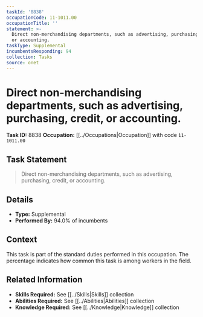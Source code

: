 ```yaml
---
taskId: '8838'
occupationCode: 11-1011.00
occupationTitle: ''
statement: >-
  Direct non-merchandising departments, such as advertising, purchasing, credit,
  or accounting.
taskType: Supplemental
incumbentsResponding: 94
collection: Tasks
source: onet
---
```

# Direct non-merchandising departments, such as advertising, purchasing, credit, or accounting.

**Task ID:** 8838
**Occupation:** [[../Occupations|Occupation]] with code `11-1011.00`

## Task Statement

> Direct non-merchandising departments, such as advertising, purchasing, credit, or accounting.

## Details

- **Type:** Supplemental
- **Performed By:** 94.0% of incumbents

## Context

This task is part of the standard duties performed in this occupation. The percentage indicates how common this task is among workers in the field.

## Related Information

- **Skills Required:** See [[../Skills|Skills]] collection
- **Abilities Required:** See [[../Abilities|Abilities]] collection
- **Knowledge Required:** See [[../Knowledge|Knowledge]] collection
